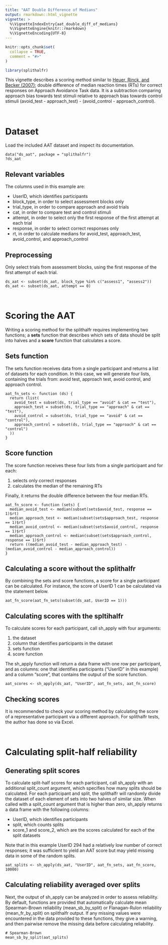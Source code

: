 ```yaml
---
title: "AAT Double Difference of Medians"
output: rmarkdown::html_vignette
vignette: >
  %\VignetteIndexEntry{aat_double_diff_of_medians}
  %\VignetteEngine{knitr::rmarkdown}
  %\VignetteEncoding{UTF-8}
---
```


```r
knitr::opts_chunk$set(
  collapse = TRUE,
  comment = "#>"
)
```

```r
library(splithalfr)
```
This vignette describes a scoring method similar to [Heuer, Rinck, and Becker (2007)](http://doi.org/10.1016/j.brat.2007.08.010); double difference of median reaction times (RTs) for correct responses on Approach Avoidance Task data. It is a subtraction comparing approach bias towards test stimuli relative to approach bias towards control stimuli (avoid_test - approach_test) - (avoid_control - approach_control).

<br />

# Dataset
Load the included AAT dataset and inspect its documentation.
```
data("ds_aat", package = "splithalfr")
?ds_aat
```

## Relevant variables
The columns used in this example are:

* UserID, which identifies participants
* block_type, in order to select assessment blocks only
* trial_type, in order to compare approach and avoid trials
* cat, in order to compare test and control stimuli
* attempt, in order to select only the first response of the first attempt at each trial
* response, in order to select correct responses only
* rt, in order to calculate medians for avoid_test, approach_test, avoid_control, and approach_control


## Preprocessing
Only select trials from assessment blocks, using the first response of the first attempt of each trial.
```
ds_aat <- subset(ds_aat, block_type %in% c("assess1", "assess2"))
ds_aat <- subset(ds_aat, attempt == 0)
```

<br />

# Scoring the AAT
Writing a scoring method for the splithalfr requires implementing two functions; a **sets** function that describes which sets of data should be split into halves and a **score** function that calculates a score. 

## Sets function
The sets function receives data from a single participant and returns a list of datasets for each condition. In this case, we will generate four lists, containing the trials from: avoid test, approach test, avoid control, and approach control.
```
aat_fn_sets <- function (ds) {
  return (list(
    avoid_test = subset(ds, trial_type == "avoid" & cat == "test"),
    approach_test = subset(ds, trial_type == "approach" & cat == "test"),
    avoid_control = subset(ds, trial_type == "avoid" & cat == "control"),
    approach_control = subset(ds, trial_type == "approach" & cat == "control")
  ))
}
```

## Score function
The score function receives these four lists from a single participant and for each: 

1. selects only correct responses
2. calculates the median of the remaining RTs

Finally, it returns the double difference between the four median RTs.
```
aat_fn_score <- function (sets) {
  median_avoid_test <- median(subset(sets$avoid_test, response == 1)$rt)
  median_approach_test <- median(subset(sets$approach_test, response == 1)$rt)
  median_avoid_control <- median(subset(sets$avoid_control, response == 1)$rt)
  median_approach_control <- median(subset(sets$approach_control, response == 1)$rt)
  return ((median_avoid_test - median_approach_test) - (median_avoid_control - median_approach_control))
}
```

## Calculating a score without the splithalfr
By combining the sets and score functions, a score for a single participant can be calculated. For instance, the score of UserID 1 can be calculated via the statement below.
```
aat_fn_score(aat_fn_sets(subset(ds_aat, UserID == 1)))
```

## Calculating scores with the spltihalfr
To calculate scores for each participant, call sh_apply with four arguments: 

1. the dataset
2. column that identifies participants in the dataset
3. sets function
4. score function

The sh_apply function will return a data frame with one row per participant, and as columns: one that identifies participants ("UserID" in this example) and a column "score", that contains the output of the score function.
```
aat_scores <- sh_apply(ds_aat, "UserID", aat_fn_sets, aat_fn_score)
```

## Checking scores
It is recommended to check your scoring method by calculating the score of a representative participant via a different approach. For splithalfr tests, the author has done so via Excel. 

<br />

# Calculating split-half reliability

## Generating split scores
To calculate split-half scores for each participant, call sh_apply with an additional split_count argument, which specifies how many splits should be calculated. For each participant and split, the splithalfr will randomly divide the dataset of each element of sets into two halves of similar size. When called with a split_count argument that is higher than zero, sh_apply returns a data frame with the following columns:

* UserID, which identifies participants
* split, which counts splits
* score_1 and score_2, which are the scores calculated for each of the split datasets

Note that in this example UserID 294 had a relatively low number of correct responses; it was sufficient to yield an AAT score but may yield missing data in some of the random splits.
```
aat_splits <- sh_apply(ds_aat, "UserID", aat_fn_sets, aat_fn_score, 10000)
```

## Calculating reliability averaged over splits
Next, the output of sh_apply can be analyzed in order to assess reliability. By default, functions are provided that automatically calculate mean Spearman-Brown reliability (mean_sb_by_split) or Flanagan-Rulon reliability (mean_fr_by_split) on splithalfr output. If any missing values were encountered in the data provided to these functions, they give a warning, and then pairwise remove the missing data before calculating reliability. 
```
# Spearman-Brown
mean_sb_by_split(aat_splits)
```





